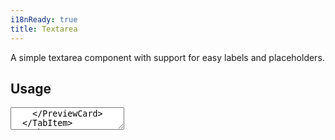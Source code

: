 ```yaml
---
i18nReady: true
title: Textarea
---
```



A simple textarea component with support for easy labels and placeholders.

## Usage

<Tabs>
  <TabItem label="Preview">
    <PreviewCard>
      <Textarea label="Label" placeholder="Placeholder" />
    </PreviewCard>
  </TabItem>
  <TabItem label="Code">
    ```astro showLinenumbers title="TextareaExample.astro"
    ---
    import { Textarea } from 'studiocms:ui/components/textarea';
    ---

    <Textarea label='Label' placeholder='Placeholder' />
    ```
  </TabItem>
</Tabs>

### Disabled

You can disable the textarea altogether by using the `disabled` prop.

<Tabs>
  <TabItem label="Preview">
    <PreviewCard>
      <Textarea label="Label" placeholder="Placeholder" disabled />
    </PreviewCard>
  </TabItem>
  <TabItem label="Code">
    ```astro "disabled" showLinenumbers title="DisabledTextareaExample.astro"
    ---
    import { Textarea } from 'studiocms:ui/components/textarea';
    ---

    <Textarea label='Label' placeholder='Placeholder' disabled />
    ```
  </TabItem>
</Tabs>

### Form Support

Textareas have full form support. You can use the `isRequired` and `name` attributes as needed. 

The first one does what it says it does, while the latter sets the `name` attribute so you can access the textarea in, for example,
the `FormData` returned by a submission. Here's an example showing how to set both of them:

<Tabs>
  <TabItem label="Preview">
    <PreviewCard>
      <Textarea label="Label" placeholder="Placeholder" isRequired name="example-textarea" />
    </PreviewCard>
  </TabItem>
  <TabItem label="Code">
    ```astro "isRequired" "name='example-textarea'" showLinenumbers title="FormTextareaExample.astro"
    ---
    import { Textarea } from 'studiocms:ui/components/textarea';
    ---

    <Textarea label='Label' placeholder='Placeholder' isRequired name='example-textarea' />
    ```
  </TabItem>
</Tabs>

:::note
If no name is set, a random one is generated for the component.
:::
